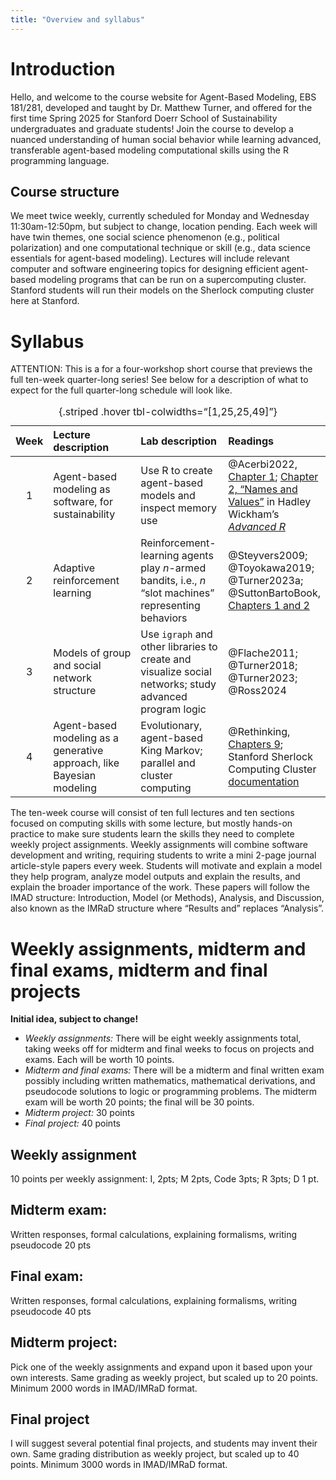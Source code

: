 ```yaml
---
title: "Overview and syllabus"
---
```



# Introduction

Hello, and welcome to the course website for Agent-Based Modeling, EBS 181/281, 
developed and taught by Dr. Matthew Turner, and offered for the first time Spring
2025 for Stanford Doerr School of Sustainability undergraduates and graduate
students! Join the course to develop a nuanced understanding of human social
behavior while learning advanced, transferable agent-based modeling computational
skills using the R programming language.


## Course structure

We meet twice weekly, currently scheduled for Monday and Wednesday
11:30am-12:50pm, but subject to change, location pending. Each week will have 
twin themes, one social science phenomenon (e.g., political polarization)
and one computational technique or skill (e.g., data science essentials for agent-based modeling).
Lectures will include relevant computer and software engineering topics for 
designing efficient agent-based modeling programs that can be run on a 
supercomputing cluster. Stanford students will run their models on the 
Sherlock computing cluster here at Stanford.


# Syllabus

ATTENTION: This is a for a four-workshop short course that previews the full ten-week
quarter-long series! See below for a description of what to expect for the full
quarter-long schedule will look like. 

| Week  | Lecture description  | Lab description | Readings |
|:-----:|:---------------------|:----------------|:---------|
| 1     | Agent-based modeling as software, for sustainability | Use R to create agent-based models and inspect memory use |  @Acerbi2022, [Chapter 1](https://acerbialberto.com/IBM-cultevo/unbiased-transmission.html); [Chapter 2, "Names and Values"](https://adv-r.hadley.nz/names-values.html) in Hadley Wickham's [*Advanced R*](https://adv-r.hadley.nz/) |
| 2   | Adaptive reinforcement learning | Reinforcement-learning agents play $n$-armed bandits, i.e., $n$ "slot machines" representing behaviors | @Steyvers2009; @Toyokawa2019; @Turner2023a; @SuttonBartoBook, [Chapters 1 and 2](http://incompleteideas.net/book/RLbook2020.pdf) |
| 3   | Models of group and social network structure | Use `igraph` and other libraries to create and visualize social networks; study advanced program logic | @Flache2011; @Turner2018; @Turner2023; @Ross2024 |
| 4   | Agent-based modeling as a generative approach, like Bayesian modeling | Evolutionary, agent-based King Markov; parallel and cluster computing | @Rethinking, [Chapters 9](https://github.com/Booleans/statistical-rethinking/blob/master/Statistical%20Rethinking%202nd%20Edition.pdf); Stanford Sherlock Computing Cluster [documentation](https://www.sherlock.stanford.edu/docs/)

: {.striped .hover tbl-colwidths="[1,25,25,49]"}


The ten-week course will consist of ten full lectures and ten sections focused on 
computing skills with some lecture, but mostly hands-on practice to make sure 
students learn the skills they need to complete weekly project assignments. 
Weekly assignments will combine software development and writing, requiring
students to write a mini 2-page journal article-style papers every week. Students will
motivate and explain a model they help program, analyze model outputs and explain 
the results, and explain the broader importance of the work. These papers 
will follow the IMAD structure: Introduction, Model (or Methods), Analysis, 
and Discussion, also known as the IMRaD structure where "Results and" replaces "Analysis".

# Weekly assignments, midterm and final exams, midterm and final projects
**Initial idea, subject to change!**

- *Weekly assignments:* There will be eight weekly assignments total, taking weeks off for midterm and final weeks to focus on projects and exams. Each will be worth 10 points.
- *Midterm and final exams:* There will be a midterm and final written exam possibly including written mathematics, mathematical derivations, and pseudocode solutions to logic or programming problems. 
  The midterm exam will be worth 20 points; the final will be 30 points.
- *Midterm project:* 30 points
- *Final project:* 40 points

## Weekly assignment


10 points per weekly assignment: I, 2pts; M 2pts, Code 3pts; R 3pts; D 1 pt. 

## Midterm exam:
Written responses, formal calculations, explaining formalisms, writing pseudocode
20 pts

## Final exam:
Written responses, formal calculations, explaining formalisms, writing pseudocode
40 pts

## Midterm project:
Pick one of the weekly assignments and expand upon it based upon your own interests.
Same grading as weekly project, but scaled up to 20 points. Minimum 2000 words
in IMAD/IMRaD format.

## Final project
I will suggest several potential final projects, and students may invent their own.
Same grading distribution as weekly project, but scaled up to 40 points. Minimum
3000 words in IMAD/IMRaD format.


